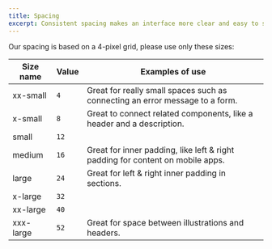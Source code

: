 ```yaml
---
title: Spacing
excerpt: Consistent spacing makes an interface more clear and easy to scan.
---
```


Our spacing is based on a 4-pixel grid, please use only these sizes:

| Size name | Value | Examples of use                                                                |
| --------- | ----- | ------------------------------------------------------------------------------ |
| xx-small  | `4`   | Great for really small spaces such as connecting an error message to a form.   |
| x-small   | `8`   | Great to connect related components, like a header and a description.          |
| small     | `12`  |                                                                                |
| medium    | `16`  | Great for inner padding, like left & right padding for content on mobile apps. |
| large     | `24`  | Great for left & right inner padding in sections.                              |
| x-large   | `32`  |                                                                                |
| xx-large  | `40`  |                                                                                |
| xxx-large | `52`  | Great for space between illustrations and headers.                             |

